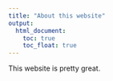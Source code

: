 ```yaml
---
title: "About this website"
output: 
  html_document:
    toc: true
    toc_float: true
---
```


This website is pretty great.